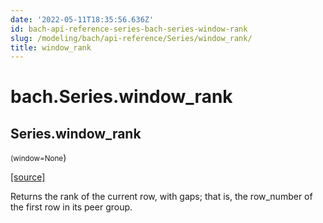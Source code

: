 ```yaml
---
date: '2022-05-11T18:35:56.636Z'
id: bach-api-reference-series-bach-series-window-rank
slug: /modeling/bach/api-reference/Series/window_rank/
title: window_rank
---
```


# bach.Series.window_rank

<div className="method">

## <span className="additional-name">Series.</span><span className="name">window_rank</span>

<small className="parameter-list">(<span className="parameter" id="window">window=None</span></small>)


&#8203;<span className="view-source">[[source]](https://github.com/objectiv/objectiv-analytics/blob/main/bach/bach/series/series.py)</span>

<div className="content">

Returns the rank of the current row, with gaps; that is, the row_number of the first row
in its peer group.


</div>


</div>
